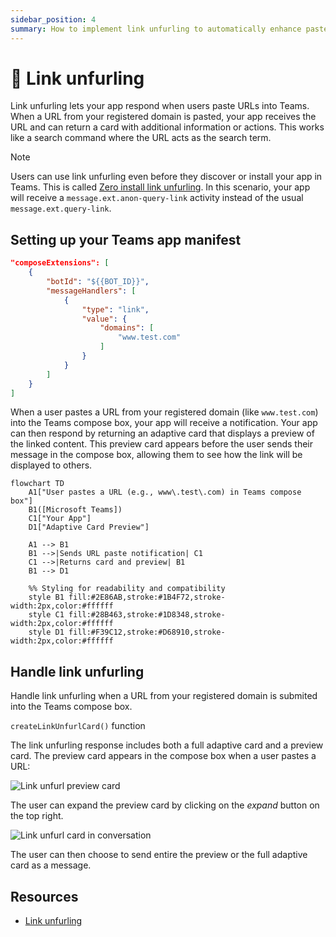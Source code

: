 ```yaml
---
sidebar_position: 4
summary: How to implement link unfurling to automatically enhance pasted URLs with rich cards containing additional information and actions.
---
```



# 🔗 Link unfurling

Link unfurling lets your app respond when users paste URLs into Teams. When a URL from your registered domain is pasted, your app receives the URL and can return a card with additional information or actions. This works like a search command where the URL acts as the search term.

> [!note]
> Users can use link unfurling even before they discover or install your app in Teams. This is called [Zero install link unfurling](https://learn.microsoft.com/en-us/microsoftteams/platform/messaging-extensions/how-to/link-unfurling?tabs=desktop%2Cjson%2Cadvantages#zero-install-for-link-unfurling). In this scenario, your app will receive a `message.ext.anon-query-link` activity instead of the usual `message.ext.query-link`.

## Setting up your Teams app manifest


```json
"composeExtensions": [
    {
        "botId": "${{BOT_ID}}",
        "messageHandlers": [
            {
                "type": "link",
                "value": {
                    "domains": [
                        "www.test.com"
                    ]
                }
            }
        ]
    }
]
```


When a user pastes a URL from your registered domain (like `www.test.com`) into the Teams compose box, your app will receive a notification. Your app can then respond by returning an adaptive card that displays a preview of the linked content. This preview card appears before the user sends their message in the compose box, allowing them to see how the link will be displayed to others.

```mermaid
flowchart TD
    A1["User pastes a URL (e.g., www\.test\.com) in Teams compose box"]
    B1([Microsoft Teams])
    C1["Your App"]
    D1["Adaptive Card Preview"]

    A1 --> B1
    B1 -->|Sends URL paste notification| C1
    C1 -->|Returns card and preview| B1
    B1 --> D1

    %% Styling for readability and compatibility
    style B1 fill:#2E86AB,stroke:#1B4F72,stroke-width:2px,color:#ffffff
    style C1 fill:#28B463,stroke:#1D8348,stroke-width:2px,color:#ffffff
    style D1 fill:#F39C12,stroke:#D68910,stroke-width:2px,color:#ffffff
```

## Handle link unfurling

Handle link unfurling when a URL from your registered domain is submited into the Teams compose box.

<FileCodeBlock
    lang="typescript"
    src="/generated-snippets/ts/index.snippet.message-ext-query-link.ts"
/>

`createLinkUnfurlCard()` function

<FileCodeBlock
    lang="typescript"
    src="/generated-snippets/ts/card.snippet.message-ext-create-link-unfurl-card.ts"
/>

The link unfurling response includes both a full adaptive card and a preview card. The preview card appears in the compose box when a user pastes a URL:

![Link unfurl preview card](/screenshots/link-unfurl-preview.png)

The user can expand the preview card by clicking on the _expand_ button on the top right.

![Link unfurl card in conversation](/screenshots/link-unfurl-card.png)

The user can then choose to send entire the preview or the full adaptive card as a message.

## Resources

- [Link unfurling](https://learn.microsoft.com/en-us/microsoftteams/platform/messaging-extensions/how-to/link-unfurling?tabs=desktop%2Cjson%2Cadvantages)
